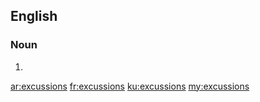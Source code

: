 ==English==

===Noun===
{{head|en|plural}}

# {{plural of|excussion|lang=en|nocat=1}}

[[ar:excussions]]
[[fr:excussions]]
[[ku:excussions]]
[[my:excussions]]